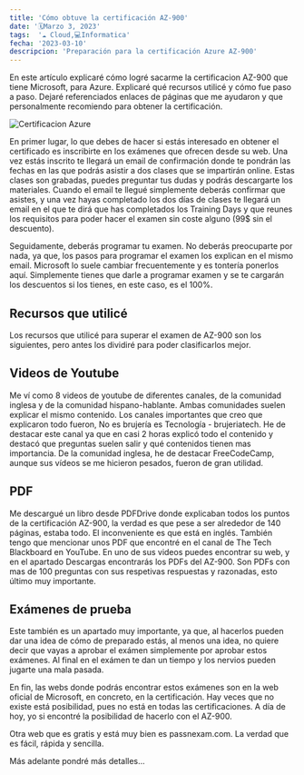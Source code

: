 ```yaml
---
title: 'Cómo obtuve la certificación AZ-900'
date: '🗓️Marzo 3, 2023'
tags:  '☁️ Cloud,💻Informatica'
fecha: '2023-03-10'
descripcion: 'Preparación para la certificación Azure AZ-900'
---
```


En este artículo explicaré cómo logré sacarme la certificacion AZ-900 que tiene Microsoft, para Azure.
Explicaré qué recursos utilicé y cómo fue paso a paso. Dejaré referenciados enlaces de páginas que me ayudaron y que personalmente recomiendo para obtener la certificación.

![Certificacion Azure](/images/azureaz900.png)

En primer lugar, lo que debes de hacer si estás interesado en obtener el certificado es inscribirte en los exámenes que ofrecen desde su web.
Una vez estás inscrito te llegará un email de confirmación donde te pondrán las fechas en las que podrás asistir a dos clases que se impartirán online. Estas clases son grabadas, puedes preguntar tus dudas y podrás descargarte los materiales.
Cuando el email te llegué simplemente deberás confirmar que asistes, y una vez hayas completado los dos días de clases te llegará un email en el que te dirá que has completados los Training Days y que reunes los requisitos para poder hacer el examen sin coste alguno (99$ sin el descuento).

Seguidamente, deberás programar tu examen. No deberás preocuparte por nada, ya que, los pasos para programar el examen los explican en el mismo email. Microsoft lo suele cambiar frecuentemente y es tontería ponerlos aquí.
Simplemente tienes que darle a programar examen y se te cargarán los descuentos si los tienes, en este caso, es el 100%.

## Recursos que utilicé 

Los recursos que utilicé para superar el examen de AZ-900 son los siguientes, pero antes los dividiré para poder clasificarlos mejor.

## Videos de Youtube
Me ví como 8 videos de youtube de diferentes canales, de la comunidad inglesa y de la comunidad hispano-hablante. Ambas comunidades suelen explicar el mismo contenido.
Los canales importantes que creo que explicaron todo fueron, No es brujería es Tecnología - brujeriatech. He de destacar este canal ya que en casi 2 horas explicó todo el contenido y destacó que preguntas suelen salir y qué contenidos tienen mas importancia.
De la comunidad inglesa, he de destacar FreeCodeCamp, aunque sus vídeos se me hicieron pesados, fueron de gran utilidad. 

## PDF
Me descargué un libro desde PDFDrive donde explicaban todos los puntos de la certificación AZ-900, la verdad es que pese a ser alrededor de 140 páginas, estaba todo. El inconveniente es que está en inglés.
También tengo que mencionar unos PDF que encontré en el canal de The Tech Blackboard en YouTube. En uno de sus videos puedes encontrar su web, y en el apartado Descargas encontrarás los PDFs del AZ-900.
Son PDFs con mas de 100 preguntas con sus respetivas respuestas y razonadas, esto último muy importante. 

## Exámenes de prueba

Este también es un apartado muy importante, ya que, al hacerlos pueden dar una idea de cómo de preparado estás, al menos una idea, no quiere decir que vayas a aprobar el exámen simplemente por aprobar estos exámenes.
Al final en el exámen te dan un tiempo y los nervios pueden jugarte una mala pasada.

En fin, las webs donde podrás encontrar estos exámenes son en la web oficial de Microsoft, en concreto, en la certificación. Hay veces que no existe está posibilidad, pues no está en todas las certificaciones.
A día de hoy, yo si encontré la posibilidad de hacerlo con el AZ-900.

Otra web que es gratis y está muy bien es passnexam.com.
La verdad que es fácil, rápida y sencilla.

Más adelante pondré más detalles...